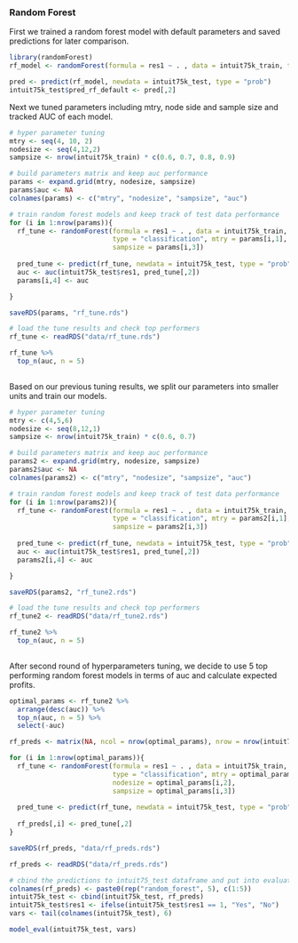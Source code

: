 
### Random Forest

First we trained a random forest model with default parameters and saved predictions for later comparison.

```r
library(randomForest)
rf_model <- randomForest(formula = res1 ~ . , data = intuit75k_train, type = "classification")

pred <- predict(rf_model, newdata = intuit75k_test, type = "prob")
intuit75k_test$pred_rf_default <- pred[,2]
```

Next we tuned parameters including mtry, node side and sample size and tracked AUC of each model. 

```r
# hyper parameter tuning
mtry <- seq(4, 10, 2)
nodesize <- seq(4,12,2)
sampsize <- nrow(intuit75k_train) * c(0.6, 0.7, 0.8, 0.9)

# build parameters matrix and keep auc performance
params <- expand.grid(mtry, nodesize, sampsize)
params$auc <- NA
colnames(params) <- c("mtry", "nodesize", "sampsize", "auc")

# train random forest models and keep track of test data performance
for (i in 1:nrow(params)){
  rf_tune <- randomForest(formula = res1 ~ . , data = intuit75k_train, 
                          type = "classification", mtry = params[i,1], nodesize = params[i,2],
                          sampsize = params[i,3])
  
  pred_tune <- predict(rf_tune, newdata = intuit75k_test, type = "prob")
  auc <- auc(intuit75k_test$res1, pred_tune[,2])
  params[i,4] <- auc

}

saveRDS(params, "rf_tune.rds")

```


```r
# load the tune results and check top performers 
rf_tune <- readRDS("data/rf_tune.rds")

rf_tune %>% 
  top_n(auc, n = 5) 
  

```

Based on our previous tuning results, we split our parameters into smaller units and train our models.

```r

# hyper parameter tuning
mtry <- c(4,5,6)
nodesize <- seq(8,12,1)
sampsize <- nrow(intuit75k_train) * c(0.6, 0.7)

# build parameters matrix and keep auc performance
params2 <- expand.grid(mtry, nodesize, sampsize)
params2$auc <- NA
colnames(params2) <- c("mtry", "nodesize", "sampsize", "auc")

# train random forest models and keep track of test data performance
for (i in 1:nrow(params2)){
  rf_tune <- randomForest(formula = res1 ~ . , data = intuit75k_train, 
                          type = "classification", mtry = params2[i,1], nodesize = params2[i,2],
                          sampsize = params2[i,3])
  
  pred_tune <- predict(rf_tune, newdata = intuit75k_test, type = "prob")
  auc <- auc(intuit75k_test$res1, pred_tune[,2])
  params2[i,4] <- auc

}

saveRDS(params2, "rf_tune2.rds")

```

```r
# load the tune results and check top performers 
rf_tune2 <- readRDS("data/rf_tune2.rds")

rf_tune2 %>% 
  top_n(auc, n = 5) 
  
```

After second round of hyperparameters tuning, we decide to use 5 top performing random forest models in terms of auc and calculate expected profits. 

```r
optimal_params <- rf_tune2 %>% 
  arrange(desc(auc)) %>% 
  top_n(auc, n = 5) %>% 
  select(-auc)

rf_preds <- matrix(NA, ncol = nrow(optimal_params), nrow = nrow(intuit75k_test))

for (i in 1:nrow(optimal_params)){
  rf_tune <- randomForest(formula = res1 ~ . , data = intuit75k_train, 
                          type = "classification", mtry = optimal_params[i,1], 
                          nodesize = optimal_params[i,2],
                          sampsize = optimal_params[i,3])
  
  pred_tune <- predict(rf_tune, newdata = intuit75k_test, type = "prob")
  
  rf_preds[,i] <- pred_tune[,2]
}

saveRDS(rf_preds, "data/rf_preds.rds")

```

```r
rf_preds <- readRDS("data/rf_preds.rds")

# cbind the predictions to intuit75_test dataframe and put into evaluations
colnames(rf_preds) <- paste0(rep("random_forest", 5), c(1:5))
intuit75k_test <- cbind(intuit75k_test, rf_preds)
intuit75k_test$res1 <- ifelse(intuit75k_test$res1 == 1, "Yes", "No")
vars <- tail(colnames(intuit75k_test), 6)

model_eval(intuit75k_test, vars)


```
